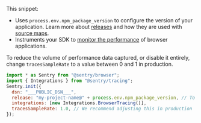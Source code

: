 This snippet:
- Uses `process.env.npm_package_version` to configure the version of your application. Learn more about [releases](/product/releases/) and how they are used with [source maps](/platforms/javascript/sourcemaps/).
- Instruments your SDK to [monitor the performance](/platforms/javascript/performance/) of browser applications.

<Note>
<markdown>

To reduce the volume of performance data captured, or disable it entirely, change `tracesSampleRate` to a value between 0 and 1 in production.

</markdown>
</Note>

```javascript {tabTitle: ESM}
import * as Sentry from "@sentry/browser";
import { Integrations } from "@sentry/tracing";
Sentry.init({
  dsn: "___PUBLIC_DSN___",
  release: "my-project-name@" + process.env.npm_package_version, // To set your release version
  integrations: [new Integrations.BrowserTracing()],
  tracesSampleRate: 1.0, // We recommend adjusting this in production
});
```
